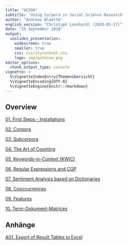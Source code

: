 ```yaml
---
title: "UCSSR"
subtitle: 'Using Corpora in Social Science Research'
author: "Andreas Blaette"
english_version: "Christoph Leonhardt (2020-03-17)"
date: "15 September 2018"
output:
  ioslides_presentation:
    widescreen: true
    smaller: true
    css: css/stylesheet.css
    logo: img/polmine.png
editor_options: 
  chunk_output_type: console
vignette: >
  %\VignetteIndexEntry{Themenübersicht}
  %\VignetteEncoding{UTF-8}
  %\VignetteEngine{knitr::rmarkdown}
---
```



## Overview

[01. First Steps - Installations](getting_started_eng.html)

[02. Corpora](corpora_eng.html)

[03. Subcorpora](subcorpora_eng.html)

[04. The Art of Counting](counting_eng.html)

[05. Keywords-in-Context (KWIC)](kwic_eng.html)

[06. Regular Expressions and CQP](cqp_eng.html)

[07. Sentiment Analysis based on Dictionaries](sentiments_eng.html)

[08. Cooccurrences](cooccurrences_eng.html)

[09. Features](features_eng.html)

[10. Term-Dokument-Matrices](tdm_eng.html)


## Anhänge

[A01. Export of Result Tables to Excel](excel_eng.html)
